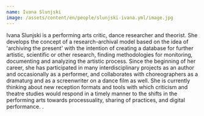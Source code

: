 ```yaml
---
name: Ivana Slunjski
image: /assets/content/en/people/slunjski-ivana.yml/image.jpg
---
```

Ivana Slunjski is a performing arts critic, dance researcher and theorist. She develops the concept of a research-archival model based on the idea of 'archiving the present' with the intention of creating a database for further artistic, scientific or other research, finding methodologies for monitoring, documenting and analyzing the artistic process. Since the beginning of her career, she has participated in many interdisciplinary projects as an author and occasionally as a performer, and collaborates with choreographers as a dramaturg and as a screenwriter on a dance film as well. She is currently thinking about new reception formats and tools with which criticism and theatre studies would respond in a timely manner to the shifts in the performing arts towards processuality, sharing of practices, and digital performance.
.

